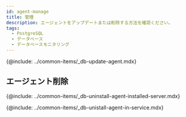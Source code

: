 ```yaml
---
id: agent-manage
title: 管理
description: エージェントをアップデートまたは削除する方法を確認ください。
tags:
  - PostgreSQL
  - データベース
  - データベースモニタリング
---
```



<!-- 에이전트 업데이트 -->

{@include: ../common-items/_db-update-agent.mdx}

## エージェント削除

<!-- 에이전트 설치 서버에서 삭제하기 -->

{@include: ../common-items/_db-uninstall-agent-installed-server.mdx}

<!-- 서비스 화면에서 삭제하기 -->

{@include: ../common-items/_db-unistall-agent-in-service.mdx}
